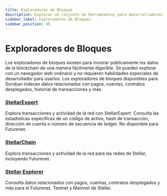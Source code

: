 ```yaml
---
title: Exploradores de Bloques
description: Explorar un conjunto de herramientas para desarrolladores de Stellar, incluyendo exploradores de bloques.
sidebar_label: Exploradores de Bloques
sidebar_position: 40
---
```


# Exploradores de Bloques

Los exploradores de bloques existen para mostrar públicamente los datos de la blockchain de una manera fácilmente digerible. Se pueden explorar con un navegador web ordinario y no requieren habilidades especiales de desarrollador para usarlos. Los exploradores de bloques disponibles para Soroban indexan datos relacionados con pagos, cuentas, contratos desplegados, historial de transacciones y más.

### [StellarExpert](https://stellar.expert/explorer/public)

Explora transacciones y actividad de la red con StellarExpert. Consulta las estadísticas específicas de un código de activo, hash de transacción, dirección de cuenta o número de secuencia de ledger. No disponible para Futurenet.

### [StellarChain](https://stellarchain.io/)

Explora transacciones y actividad de la red para las redes de Stellar, incluyendo Futurenet.

### [Stellar Explorer](https://steexp.com/)

Consulta datos relacionados con pagos, cuentas, contratos desplegados y más para el Futurenet, Testnet y Mainnet de Stellar.

